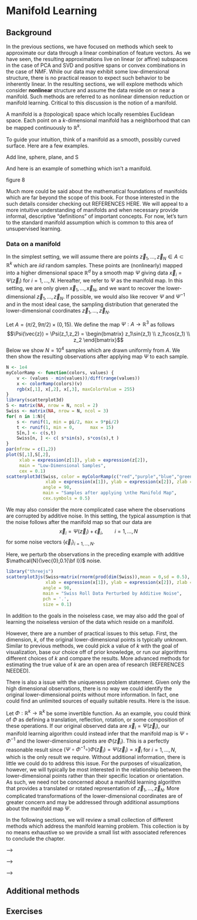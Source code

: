 # Manifold Learning {#ch-nonlinear}

## Background 

In the previous sections, we have focused on methods which seek to approximate our data through a linear combination of feature vectors.  As we have seen, the resulting approximations live on linear (or affine) subspaces in the case of PCA and SVD and positive spans or convex combinations in the case of NMF.  While our data may exhibit some low-dimensional structure, there is no practical reason to expect such behavior to be inherently linear.   In the resulting sections, we will explore methods which consider **nonlinear** structure and assume the data reside on or near a manifold.  Such methods are referred to as nonlinear dimension reduction or manifold learning.  Critical to this discussion is the notion of a manifold.

::: {.definition #def-manifold name="Informal Definition of a Manifold"}
A manifold is a (topological) space which locally resembles Euclidean space.  Each point on a $k$-dimensional manifold has a neighborhood that can be mapped continuously to $\mathbb{R}^k$.
:::

To guide your intuition, think of a manifold as a smooth, possibly curved surface. Here are a few examples.

::: {.example #ex-manifolds name="Examples of Manifolds"}
Add line, sphere, plane, and S
:::

And here is an example of something which isn't a manifold.

::: {.example #ex-non-manifold name="Non-manifold"}
figure 8
:::

Much more could be said about the mathematical foundations of manifolds which are far beyond the scope of this book. For those interested in the such details consider checking out REFERENCES HERE.  We will appeal to a more intuitive understanding of manifolds and when necessary provide informal, descriptive "definitions" of important concepts.  For now, let's turn to the standard manifold assumption which is common to this area of unsupervised learning. 

<!-- Often, more restrictive assumptions are made about the manifold. -->

<!-- ::: {.example #def-diff-manifold name="Differentiable Manifolds"} -->
<!-- A differentiable manifold is a manifold which is sufficiently smooth so that we could do calculus on it. -->
<!-- ::: -->

<!-- ::: {.example #def-riem-manifold name="Riemannian Manifold"} -->
<!-- A Riemannian manifold is a smooth manifold with a notion of inner products. From the inner product, we can define a notion of angles and distances allowing one to define distances between point son the manifold. -->
<!-- ::: -->


### Data on a manifold 

In the simplest setting, we will assume there are points $\vec{z}_1,\dots,\vec{z}_N\in A \subset \mathbb{R}^k$ which are *iid* random samples. These points are (nonlinearly) mapped into a higher dimensional space $\mathbb{R}^d$ by a smooth map $\Psi$ giving data $\vec{x}_i = \Psi(\vec{z}_i)$ for $i=1,\dots,N.$   Hereafter, we refer to $\Psi$ as the manifold map.  In this setting, we are only given $\vec{x}_1,\dots,\vec{x}_N$, and we want to recover the lower-dimensional $\vec{z}_1,\dots,\vec{z}_N$. If possible, we would also like recover $\Psi$ and $\Psi^{-1}$ and in the most ideal case, the sampling distribution that generated the lower-dimensional coordinates $\vec{z}_1,\dots,\vec{z}_N$. 

::: {.example #ex-swiss-roll name="Mapping to the Swiss Roll"}
Let $A = (\pi/2,9\pi/2)\times (0,15)$.  We define the map $\Psi:A\to \mathbb{R}^3$ as follows
$$\Psi(\vec{z}) = \Psi(z_1,z_2) = \begin{bmatrix} z_1\sin(z_1) \\ z_1\cos(z_1) \\ z_2 \end{bmatrix}$$
Below we show $N=10^4$ \emph{iid} samples which are drawn uniformly from $A$.  We then show the resulting observations after applying map $\Psi$ to each sample.
```r
N <- 1e4
myColorRamp <- function(colors, values) {
    v <- (values - min(values))/diff(range(values))
    x <- colorRamp(colors)(v)
    rgb(x[,1], x[,2], x[,3], maxColorValue = 255)
}
library(scatterplot3d)
S <- matrix(NA, nrow = N, ncol = 2)
Swiss <- matrix(NA, nrow = N, ncol = 3)
for( n in 1:N){
    s <- runif(1, min = pi/2, max = 9*pi/2)
    t <- runif(1, min = 0,      max = 15)
    S[n,] <- c(s,t)
    Swiss[n, ] <- c( s*sin(s), s*cos(s),t )
}
par(mfrow = c(1,2))
plot(S[,1],S[,2],
     xlab = expression(z[1]), ylab = expression(z[2]),
     main = "Low-Dimensional Samples",
     cex = 0.1)
scatterplot3d(Swiss, color = myColorRamp(c("red","purple","blue","green","yellow"), S[,1] ),
               xlab = expression(x[1]), ylab = expression(x[2]), zlab = expression(x[3]),
              angle = 90,
              main = "Samples after applying \nthe Manifold Map",
              cex.symbols = 0.5)
```
:::


We may also consider the more complicated case where the observations are corrupted by additive noise.  In this setting, the typical assumption is that the noise follows after the manifold map so that our data are $$\vec{x}_i = \Psi(\vec{z}_i) + \vec{\epsilon}_i, \qquad i = 1,\dots, N$$ for some \emph{iid} noise vectors $\{\vec{\epsilon}_i\}_{i=1,\dots,N}.$  

::: {.example #ex-swiss-w-noise name="Swiss Roll with Additive Gaussian Noise"}

Here, we perturb the observations in the preceding example with additive $\mathcal{N}(\vec{0},0.1{\bf I})$ noise.

```r
library("threejs")
scatterplot3js(Swiss+matrix(rnorm(prod(dim(Swiss)),mean = 0,sd = 0.5), nrow = nrow(Swiss)), color = myColorRamp(c("red","purple","blue","green","yellow"), S[,1] ),
               xlab = expression(x[1]), ylab = expression(x[2]), zlab = expression(x[3]),
              angle = 90,
              main = "Swiss Roll Data Perturbed by Additive Noise", 
              pch = '.',
              size = 0.1)
```
:::

In addition to the goals in the noiseless case, we may also add the goal of learning the noiseless version of the data which reside on a manifold.

However, there are a number of practical issues to this setup.  First, the dimension, $k$, of the original lower-dimensional points is typically unknown.  Similar to previous methods, we could pick a value of $k$ with the goal of visualization, base our choice off of prior knowledge, or run our algorithms different choices of $k$ and compare the results.  More advanced methods for estimating the true value of $k$ are an open area of research (REFERENCES NEEDED).  

There is also a issue with the uniqueness problem statement.  Given only the high dimensional observations, there is no way we could identify the original lower-dimensional points without more information.  In fact, one could find an unlimited sources of equally suitable results.  Here is the issue.

Let $\Phi:\mathbb{R}^k\to\mathbb{R}^k$ be some invertible function.  As an example, you could think of $\Phi$ as defining a translation, reflection, rotation, or some composition of these operations.  If our original observed data are $\vec{x}_i = \Psi(\vec{z}_i)$, our manifold learning algorithm could instead infer that the manifold map is $\Psi \circ \Phi^{-1}$ and the lower-dimensional points are $\Phi(\vec{z}_i)$. This is a perfectly reasonable result since $(\Psi\circ \Phi^{-1}\circ)\Phi(\vec{z}_i) = \Psi(\vec{z}_i)= \vec{x}_i$ for $i=1,\dots,N$, which is the only result we require.  Without additional information, there is little we could do to address this issue.  For the purposes of visualization, however, we will typically be most interested in the relationship between the lower-dimensional points rather than their specific location or orientation.  As such, we need not be concerned about a manifold learning algorithm that provides a translated or rotated representation of $\vec{z}_1,\dots,\vec{z}_N.$ More complicated transformations of the lower-dimensional coordinates are of greater concern and may be addressed through additional assumptions about the manifold map $\Psi.$

In the following sections, we will review a small collection of different methods which address the manifold learning problem.  This collection is by no means exhaustive so we provide a small list with associated references to conclude the chapter.


<!-- <!-- ISOMAP --> -->
<!-- ```{r child = 'topics/ISOMAP.Rmd'} -->
<!-- ``` -->

<!-- <!-- LLE --> -->
<!-- ```{r child = 'topics/LLE.Rmd'} -->
<!-- ``` -->

<!-- <!-- AE --> -->
<!-- ```{r child = 'topics/AE.Rmd'} -->
<!-- ``` -->

## Additional methods

## Exercises




